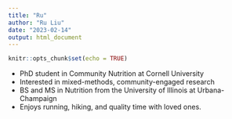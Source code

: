 ```yaml
---
title: "Ru"
author: "Ru Liu"
date: "2023-02-14"
output: html_document
---
```


```r
knitr::opts_chunk$set(echo = TRUE)
```

* PhD student in Community Nutrition at Cornell University
* Interested in mixed-methods, community-engaged research 
* BS and MS in Nutrition from the University of Illinois at Urbana-Champaign 
* Enjoys running, hiking, and quality time with loved ones.
